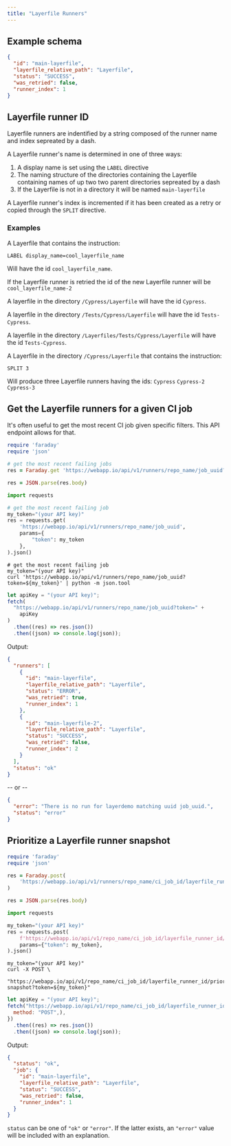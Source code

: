 ```yaml
---
title: "Layerfile Runners"
---
```


## Example schema

```json
{
  "id": "main-layerfile",
  "layerfile_relative_path": "Layerfile",
  "status": "SUCCESS",
  "was_retried": false,
  "runner_index": 1
}
```

## Layerfile runner ID

Layerfile runners are indentified by a string composed of the runner name and index sepreated by a dash.

A Layerfile runner's name is determined in one of three ways:
  1. A display name is set using the `LABEL` directive
  2. The naming structure of the directories containing the Layerfile containing names of up two two parent directories sepreated by a dash
  3. If the Layerfile is not in a directory it will be named `main-layerfile`


A Layerfile runner's index is incremented if it has been created as a retry or copied through the `SPLIT` directive.

### Examples

A Layerfile that contains the instruction:
```docker Layerfile
LABEL display_name=cool_layerfile_name
```
Will have the id `cool_layerfile_name`.

If the Layerfile runner is retried the id of the new Layerfile runner will be `cool_layerfile_name-2`

A layerfile in the directory `/Cypress/Layerfile` will have the id `Cypress`.

A layerfile in the directory `/Tests/Cypress/Layerfile` will have the id `Tests-Cypress`.

A layerfile in the directory `/Layerfiles/Tests/Cypress/Layerfile` will have the id `Tests-Cypress`.

A Layerfile in the directory `/Cypress/Layerfile` that contains the instruction:
```docker Layerfile
SPLIT 3
```
Will produce three Layerfile runners having the ids:
`Cypress`
`Cypress-2`
`Cypress-3`

## Get the Layerfile runners for a given CI job

It's often useful to get the most recent CI job given specific filters. This API
endpoint allows for that.

<CodeGroup>

```ruby Ruby
require 'faraday'
require 'json'

# get the most recent failing jobs
res = Faraday.get 'https://webapp.io/api/v1/runners/repo_name/job_uuid?token=(your api key)'

res = JSON.parse(res.body)
```

```python Python
import requests

# get the most recent failing job
my_token="(your API key)"
res = requests.get(
    'https://webapp.io/api/v1/runners/repo_name/job_uuid',
    params={
        "token": my_token
    },
).json()
```

```shell Shell
# get the most recent failing job
my_token="(your API key)"
curl 'https://webapp.io/api/v1/runners/repo_name/job_uuid?token=${my_token}' | python -m json.tool
```

```javascript JavaScript
let apiKey = "(your API key)";
fetch(
  "https://webapp.io/api/v1/runners/repo_name/job_uuid?token=" +
    apiKey
)
  .then((res) => res.json())
  .then((json) => console.log(json));
```

</CodeGroup>

Output:

```json
{
  "runners": [
    {
      "id": "main-layerfile",
      "layerfile_relative_path": "Layerfile",
      "status": "ERROR",
      "was_retried": true,
      "runner_index": 1
    },
    {
      "id": "main-layerfile-2",
      "layerfile_relative_path": "Layerfile",
      "status": "SUCCESS",
      "was_retried": false,
      "runner_index": 2
    }
  ],
  "status": "ok"
}
```

-- or --

```json
{
  "error": "There is no run for layerdemo matching uuid job_uuid.",
  "status": "error"
}
```

## Prioritize a Layerfile runner snapshot

<CodeGroup>

```ruby ruby
require 'faraday'
require 'json'

res = Faraday.post(
    'https://webapp.io/api/v1/runners/repo_name/ci_job_id/layerfile_runner_id/prioritize-snapshot?token=(your api key)',
)

res = JSON.parse(res.body)
```

```python python
import requests

my_token="(your API key)"
res = requests.post(
    f'https://webapp.io/api/v1/repo_name/ci_job_id/layerfile_runner_id/prioritize-snapshot',
    params={"token": my_token},
).json()
```

```shell shell
my_token="(your API key)"
curl -X POST \
    "https://webapp.io/api/v1/repo_name/ci_job_id/layerfile_runner_id/prioritize-snapshot?token=${my_token}"
```

```javascript javascript
let apiKey = "(your API key)";
fetch("https://webapp.io/api/v1/repo_name/ci_job_id/layerfile_runner_id/prioritize-snapshot?token=" + apiKey, {
  method: "POST",),
})
  .then((res) => res.json())
  .then((json) => console.log(json));
```

</CodeGroup>

Output:

```json
{
  "status": "ok",
  "job": {
    "id": "main-layerfile",
    "layerfile_relative_path": "Layerfile",
    "status": "SUCCESS",
    "was_retried": false,
    "runner_index": 1
  }
}
```

`status` can be one of `"ok"` or `"error"`. If the latter exists, an `"error"`
value will be included with an explanation.

